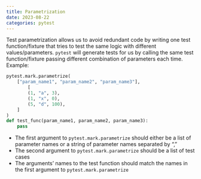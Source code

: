 ```yaml
---
title: Parametrization
date: 2023-08-22
categories: pytest
---
```

Test parametrization allows us to avoid redundant code by writing one test
function/fixture that tries to test the same logic with different
values/parameters. `pytest` will generate tests for us by calling the same test function/fixture passing different combination of parameters each time. Example:

```python
pytest.mark.parametrize(
    ["param_name1", "param_name2", "param_name3"],
        [
	    (1, "a", 3),
	    (1, "x", 0),
	    (5, "d", 100),
	]
)
def test_func(param_name1, param_name2, param_name3):
    pass
```

- The first argument to `pytest.mark.parametrize` should either be a list of parameter names or a string of parameter names separated by ","
- The second argument to `pytest.mark.parametrize` should be a list of test cases
- The arguments' names to the test function should match the names in the first argument to `pytest.mark.parametrize`
